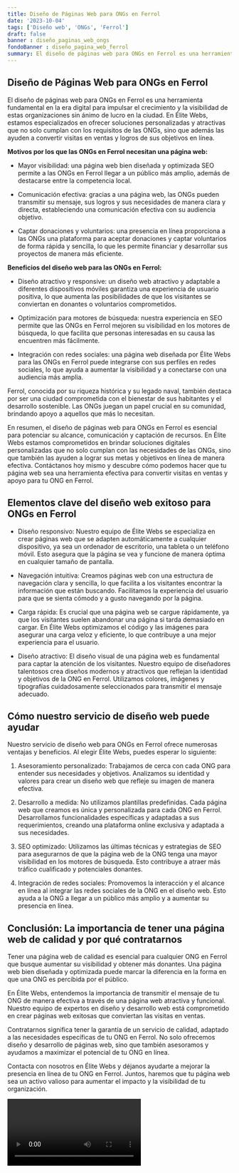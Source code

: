 ```yaml
---
title: Diseño de Páginas Web para ONGs en Ferrol
date: '2023-10-04'
tags: ['Diseño web', 'ONGs', 'Ferrol']
draft: false
banner : diseño_paginas_web_ongs
fondoBanner : diseño_pagina_web_ferrol
summary: El diseño de páginas web para ONGs en Ferrol es una herramienta fundamental en la era digital para impulsar el crecimiento y la visibilidad de estas organizaciones sin ánimo de lucro en la ciudad. En Élite Webs, estamos especializados en ofrecer soluciones personalizadas y atractivas que no solo cumplan con los requisitos de las ONGs, sino que además las ayuden a convertir visitas en ventas y logros de sus objetivos en línea.
---
```


## Diseño de Páginas Web para ONGs en Ferrol

El diseño de páginas web para ONGs en Ferrol es una herramienta fundamental en la era digital para impulsar el crecimiento y la visibilidad de estas organizaciones sin ánimo de lucro en la ciudad. En Élite Webs, estamos especializados en ofrecer soluciones personalizadas y atractivas que no solo cumplan con los requisitos de las ONGs, sino que además las ayuden a convertir visitas en ventas y logros de sus objetivos en línea.

**Motivos por los que las ONGs en Ferrol necesitan una página web:**

- Mayor visibilidad: una página web bien diseñada y optimizada SEO permite a las ONGs en Ferrol llegar a un público más amplio, además de destacarse entre la competencia local.

- Comunicación efectiva: gracias a una página web, las ONGs pueden transmitir su mensaje, sus logros y sus necesidades de manera clara y directa, estableciendo una comunicación efectiva con su audiencia objetivo.

- Captar donaciones y voluntarios: una presencia en línea proporciona a las ONGs una plataforma para aceptar donaciones y captar voluntarios de forma rápida y sencilla, lo que les permite financiar y desarrollar sus proyectos de manera más eficiente.

**Beneficios del diseño web para las ONGs en Ferrol:**

- Diseño atractivo y responsive: un diseño web atractivo y adaptable a diferentes dispositivos móviles garantiza una experiencia de usuario positiva, lo que aumenta las posibilidades de que los visitantes se conviertan en donantes o voluntarios comprometidos.

- Optimización para motores de búsqueda: nuestra experiencia en SEO permite que las ONGs en Ferrol mejoren su visibilidad en los motores de búsqueda, lo que facilita que personas interesadas en su causa las encuentren más fácilmente.

- Integración con redes sociales: una página web diseñada por Élite Webs para las ONGs en Ferrol puede integrarse con sus perfiles en redes sociales, lo que ayuda a aumentar la visibilidad y a conectarse con una audiencia más amplia.

Ferrol, conocida por su riqueza histórica y su legado naval, también destaca por ser una ciudad comprometida con el bienestar de sus habitantes y el desarrollo sostenible. Las ONGs juegan un papel crucial en su comunidad, brindando apoyo a aquellos que más lo necesitan.

En resumen, el diseño de páginas web para ONGs en Ferrol es esencial para potenciar su alcance, comunicación y captación de recursos. En Élite Webs estamos comprometidos en brindar soluciones digitales personalizadas que no solo cumplan con las necesidades de las ONGs, sino que también las ayuden a lograr sus metas y objetivos en línea de manera efectiva. Contáctanos hoy mismo y descubre cómo podemos hacer que tu página web sea una herramienta efectiva para convertir visitas en ventas y apoyo para tu ONG en Ferrol.

<GifSeo />

<Cta />

## Elementos clave del diseño web exitoso para ONGs en Ferrol

- Diseño responsivo: Nuestro equipo de Élite Webs se especializa en crear páginas web que se adapten automáticamente a cualquier dispositivo, ya sea un ordenador de escritorio, una tableta o un teléfono móvil. Esto asegura que la página se vea y funcione de manera óptima en cualquier tamaño de pantalla.

- Navegación intuitiva: Creamos páginas web con una estructura de navegación clara y sencilla, lo que facilita a los visitantes encontrar la información que están buscando. Facilitamos la experiencia del usuario para que se sienta cómodo y a gusto navegando por la página.

- Carga rápida: Es crucial que una página web se cargue rápidamente, ya que los visitantes suelen abandonar una página si tarda demasiado en cargar. En Élite Webs optimizamos el código y las imágenes para asegurar una carga veloz y eficiente, lo que contribuye a una mejor experiencia para el usuario.

- Diseño atractivo: El diseño visual de una página web es fundamental para captar la atención de los visitantes. Nuestro equipo de diseñadores talentosos crea diseños modernos y atractivos que reflejan la identidad y objetivos de la ONG en Ferrol. Utilizamos colores, imágenes y tipografías cuidadosamente seleccionados para transmitir el mensaje adecuado.

## Cómo nuestro servicio de diseño web puede ayudar

Nuestro servicio de diseño web para ONGs en Ferrol ofrece numerosas ventajas y beneficios. Al elegir Élite Webs, puedes esperar lo siguiente:

1. Asesoramiento personalizado: Trabajamos de cerca con cada ONG para entender sus necesidades y objetivos. Analizamos su identidad y valores para crear un diseño web que refleje su imagen de manera efectiva.

2. Desarrollo a medida: No utilizamos plantillas predefinidas. Cada página web que creamos es única y personalizada para cada ONG en Ferrol. Desarrollamos funcionalidades específicas y adaptadas a sus requerimientos, creando una plataforma online exclusiva y adaptada a sus necesidades.

3. SEO optimizado: Utilizamos las últimas técnicas y estrategias de SEO para asegurarnos de que la página web de la ONG tenga una mayor visibilidad en los motores de búsqueda. Esto contribuye a atraer más tráfico cualificado y potenciales donantes.

4. Integración de redes sociales: Promovemos la interacción y el alcance en línea al integrar las redes sociales de la ONG en el diseño web. Esto ayuda a la ONG a llegar a un público más amplio y a aumentar su presencia en línea.

## Conclusión: La importancia de tener una página web de calidad y por qué contratarnos

Tener una página web de calidad es esencial para cualquier ONG en Ferrol que busque aumentar su visibilidad y obtener más donantes. Una página web bien diseñada y optimizada puede marcar la diferencia en la forma en que una ONG es percibida por el público.

En Élite Webs, entendemos la importancia de transmitir el mensaje de tu ONG de manera efectiva a través de una página web atractiva y funcional. Nuestro equipo de expertos en diseño y desarrollo web está comprometido en crear páginas web exitosas que conviertan las visitas en ventas.

Contratarnos significa tener la garantía de un servicio de calidad, adaptado a las necesidades específicas de tu ONG en Ferrol. No solo ofrecemos diseño y desarrollo de páginas web, sino que también asesoramos y ayudamos a maximizar el potencial de tu ONG en línea.

Contacta con nosotros en Élite Webs y déjanos ayudarte a mejorar la presencia en línea de tu ONG en Ferrol. Juntos, haremos que tu página web sea un activo valioso para aumentar el impacto y la visibilidad de tu organización.

<Video />

<CtaBot job='ONGs' city='Ferrol'/>

<Gmaps query='Ferrol+españa+maps' />